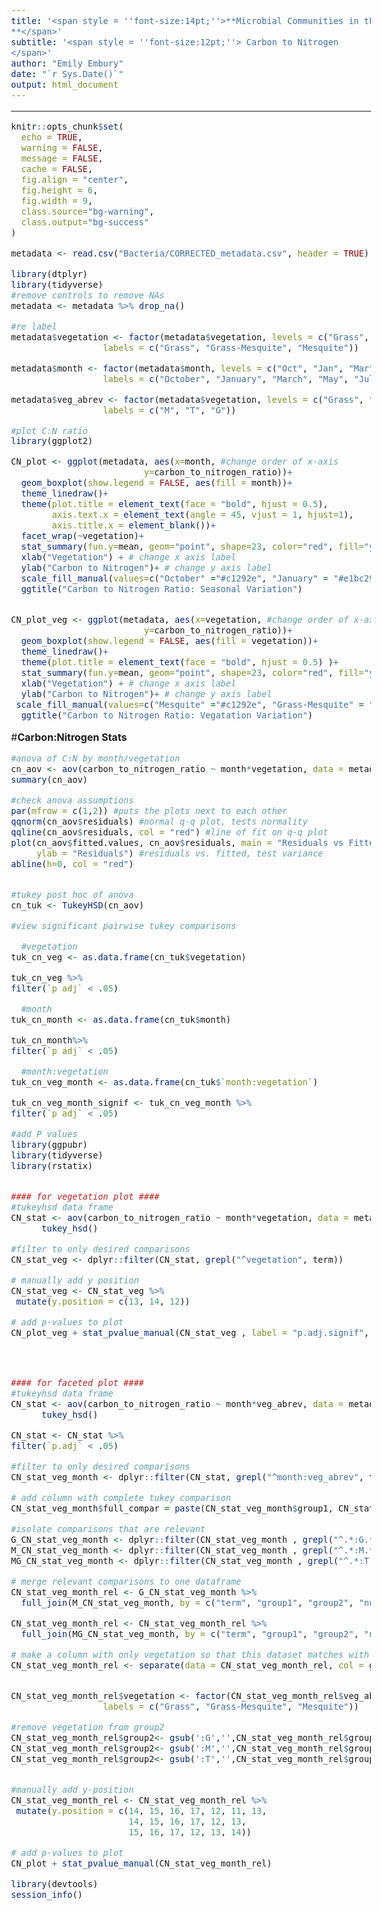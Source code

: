 ```yaml
---
title: '<span style = ''font-size:14pt;''>**Microbial Communities in the changing vegetation of the Chihuahuan Desert 
**</span>'
subtitle: '<span style = ''font-size:12pt;''> Carbon to Nitrogen
</span>'
author: "Emily Embury"
date: "`r Sys.Date()`"
output: html_document
---
```

<style type="text/css">
/* Whole document: */ 
body{
  font-size: 12pt;
}
/* Headers */
h1{
  font-size: 15pt;
}
</style>

---

```r
knitr::opts_chunk$set(
  echo = TRUE,              
  warning = FALSE,       
  message = FALSE,  
  cache = FALSE,        
  fig.align = "center", 
  fig.height = 6,
  fig.width = 9,
  class.source="bg-warning",
  class.output="bg-success"
)

```


```r

metadata <- read.csv("Bacteria/CORRECTED_metadata.csv", header = TRUE)

library(dtplyr)
library(tidyverse)
#remove controls to remove NAs
metadata <- metadata %>% drop_na()

#re label 
metadata$vegetation <- factor(metadata$vegetation, levels = c("Grass", "Mesquite_grass", "Mesquite"), 
                  labels = c("Grass", "Grass-Mesquite", "Mesquite")) 

metadata$month <- factor(metadata$month, levels = c("Oct", "Jan", "Mar", "May", "Jul"), 
                  labels = c("October", "January", "March", "May", "July"))

metadata$veg_abrev <- factor(metadata$vegetation, levels = c("Grass", "Grass-Mesquite", "Mesquite"), 
                  labels = c("M", "T", "G"))

```


```r

#plot C:N ratio
library(ggplot2)

CN_plot <- ggplot(metadata, aes(x=month, #change order of x-axis
                          y=carbon_to_nitrogen_ratio))+
  geom_boxplot(show.legend = FALSE, aes(fill = month))+
  theme_linedraw()+
  theme(plot.title = element_text(face = "bold", hjust = 0.5),
        axis.text.x = element_text(angle = 45, vjust = 1, hjust=1),
        axis.title.x = element_blank())+
  facet_wrap(~vegetation)+
  stat_summary(fun.y=mean, geom="point", shape=23, color="red", fill="yellow") +
  xlab("Vegetation") + # change x axis label
  ylab("Carbon to Nitrogen")+ # change y axis label
  scale_fill_manual(values=c("October" ="#c1292e", "January" = "#e1bc29", "March" = "#679436", "May" = "#4895ef" , "July" ="#8187dc"), name = "month")+
  ggtitle("Carbon to Nitrogen Ratio: Seasonal Variation")


CN_plot_veg <- ggplot(metadata, aes(x=vegetation, #change order of x-axis
                          y=carbon_to_nitrogen_ratio))+
  geom_boxplot(show.legend = FALSE, aes(fill = vegetation))+
  theme_linedraw()+
  theme(plot.title = element_text(face = "bold", hjust = 0.5) )+
  stat_summary(fun.y=mean, geom="point", shape=23, color="red", fill="yellow") +
  xlab("Vegetation") + # change x axis label
  ylab("Carbon to Nitrogen")+ # change y axis label
 scale_fill_manual(values=c("Mesquite" ="#c1292e", "Grass-Mesquite" = "#e1bc29", "Grass" = "#679436"))+
  ggtitle("Carbon to Nitrogen Ratio: Vegatation Variation")

```


#**Carbon:Nitrogen Stats**

```r
#anova of C:N by month/vegetation
cn_aov <- aov(carbon_to_nitrogen_ratio ~ month*vegetation, data = metadata)
summary(cn_aov)

#check anova assumptions
par(mfrow = c(1,2)) #puts the plots next to each other
qqnorm(cn_aov$residuals) #normal q-q plot, tests normality
qqline(cn_aov$residuals, col = "red") #line of fit on q-q plot
plot(cn_aov$fitted.values, cn_aov$residuals, main = "Residuals vs Fitted", xlab = "Fitted Values", 
     ylab = "Residuals") #residuals vs. fitted, test variance
abline(h=0, col = "red") 


#tukey post hoc of anova
cn_tuk <- TukeyHSD(cn_aov)

#view significant pairwise tukey comparisons 

  #vegetation
tuk_cn_veg <- as.data.frame(cn_tuk$vegetation)

tuk_cn_veg %>%
filter(`p adj` < .05) 

  #month
tuk_cn_month <- as.data.frame(cn_tuk$month)

tuk_cn_month%>%
filter(`p adj` < .05)

  #month:vegetation
tuk_cn_veg_month <- as.data.frame(cn_tuk$`month:vegetation`)

tuk_cn_veg_month_signif <- tuk_cn_veg_month %>%
filter(`p adj` < .05)

```

```r

#add P values
library(ggpubr)
library(tidyverse)
library(rstatix)


#### for vegetation plot ####
#tukeyhsd data frame
CN_stat <- aov(carbon_to_nitrogen_ratio ~ month*vegetation, data = metadata) %>%
      tukey_hsd() 

#filter to only desired comparisons
CN_stat_veg <- dplyr::filter(CN_stat, grepl("^vegetation", term))

# manually add y position
CN_stat_veg <- CN_stat_veg %>%
 mutate(y.position = c(13, 14, 12))

# add p-values to plot
CN_plot_veg + stat_pvalue_manual(CN_stat_veg , label = "p.adj.signif", hide.ns = TRUE)




#### for faceted plot ####
#tukeyhsd data frame
CN_stat <- aov(carbon_to_nitrogen_ratio ~ month*veg_abrev, data = metadata) %>%
      tukey_hsd() 

CN_stat <- CN_stat %>%
filter(`p.adj` < .05)

#filter to only desired comparisons
CN_stat_veg_month <- dplyr::filter(CN_stat, grepl("^month:veg_abrev", term))

# add column with complete tukey comparison
CN_stat_veg_month$full_compar = paste(CN_stat_veg_month$group1, CN_stat_veg_month$group2, sep="-")

#isolate comparisons that are relevant
G_CN_stat_veg_month <- dplyr::filter(CN_stat_veg_month , grepl("^.*:G.*:G", full_compar))
M_CN_stat_veg_month <- dplyr::filter(CN_stat_veg_month , grepl("^.*:M.*:M", full_compar))
MG_CN_stat_veg_month <- dplyr::filter(CN_stat_veg_month , grepl("^.*:T.*:T", full_compar)) 

# merge relevant comparisons to one dataframe
CN_stat_veg_month_rel <- G_CN_stat_veg_month %>%
  full_join(M_CN_stat_veg_month, by = c("term", "group1", "group2", "null.value", "estimate", "conf.low", "conf.high", "p.adj", "p.adj.signif", "full_compar")) 

CN_stat_veg_month_rel <- CN_stat_veg_month_rel %>%
  full_join(MG_CN_stat_veg_month, by = c("term", "group1", "group2", "null.value", "estimate", "conf.low", "conf.high", "p.adj", "p.adj.signif", "full_compar")) 

# make a column with only vegetation so that this dataset matches with the PLFA data
CN_stat_veg_month_rel <- separate(data = CN_stat_veg_month_rel, col = group1, into = c("group1", "veg_abrev"), sep = "\\:")


CN_stat_veg_month_rel$vegetation <- factor(CN_stat_veg_month_rel$veg_abrev, levels = c("G", "T", "M"), 
                  labels = c("Grass", "Grass-Mesquite", "Mesquite"))

#remove vegetation from group2
CN_stat_veg_month_rel$group2<- gsub(':G','',CN_stat_veg_month_rel$group2)
CN_stat_veg_month_rel$group2<- gsub(':M','',CN_stat_veg_month_rel$group2)
CN_stat_veg_month_rel$group2<- gsub(':T','',CN_stat_veg_month_rel$group2)


#manually add y-position
CN_stat_veg_month_rel <- CN_stat_veg_month_rel %>%
 mutate(y.position = c(14, 15, 16, 17, 12, 11, 13,
                       14, 15, 16, 17, 12, 13,
                       15, 16, 17, 12, 13, 14))

# add p-values to plot
CN_plot + stat_pvalue_manual(CN_stat_veg_month_rel)


```


```r
library(devtools)
session_info()
```